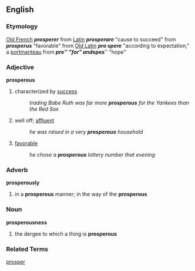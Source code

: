 ==English==
=== Etymology ===
[[Old French]] '''''prosperer''''' from [[Latin]] '''''prosperare''''' "cause to succeed" from '''''prosperus''''' "favorable" from [[Old Latin]] '''''pro spere''''' "according to expectation," a [[portmanteau]] from '''''pro''''' "for" and  '''''spes''''' "hope"

=== Adjective ===
'''prosperous'''
# characterized by [[success]]
#: ''trading Babe Ruth was far more '''prosperous''' for the Yankees than the Red Sox''
# well off; [[affluent]]
#: ''he was raised in a very '''prosperous''' household''
# [[favorable]]
#: ''he chose a '''prosperous''' lottery number that evening''

=== Adverb ===
'''prosperously'''
# in a '''prosperous''' manner; in the way of the '''prosperous'''

=== Noun ===
'''prosperousness'''
# the dergee to which a thing is '''prosperous'''

=== Related Terms ===
[[prosper]]